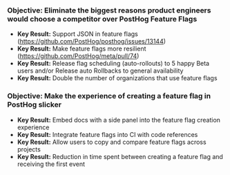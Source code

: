 ### Objective: Eliminate the biggest reasons product engineers would choose a competitor over PostHog Feature Flags

- **Key Result:** Support JSON in feature flags (https://github.com/PostHog/posthog/issues/13144)
- **Key Result:** Make feature flags more resilient (https://github.com/PostHog/meta/pull/74)
- **Key Result:** Release flag scheduling (auto-rollouts) to 5 happy Beta users and/or Release auto Rollbacks to general availability
- **Key Result:** Double the number of organizations that use feature flags

### Objective: Make the experience of creating a feature flag in PostHog slicker

- **Key Result:** Embed docs with a side panel into the feature flag creation experience
- **Key Result:** Integrate feature flags into CI with code references
- **Key Result:** Allow users to copy and compare feature flags across projects
- **Key Result:** Reduction in time spent between creating a feature flag and receiving the first event
